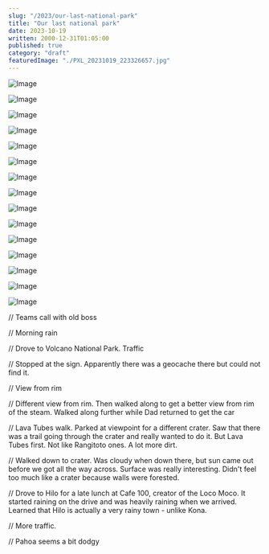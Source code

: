 ```yaml
---
slug: "/2023/our-last-national-park"
title: "Our last national park"
date: 2023-10-19
written: 2000-12-31T01:05:00
published: true
category: "draft"
featuredImage: "./PXL_20231019_223326657.jpg"
---
```


![Image](PXL_20231019_183216644.jpg)

![Image](PXL_20231019_200946593.jpg)

![Image](PXL_20231019_204426448.jpg)

![Image](PXL_20231019_212511203.jpg)

![Image](PXL_20231019_213121588.jpg)

![Image](PXL_20231019_214403014.jpg)

![Image](PXL_20231019_223326657.jpg)

![Image](PXL_20231019_224452501.jpg)

![Image](PXL_20231019_224527129.jpg)

![Image](PXL_20231019_224538410.jpg)

![Image](PXL_20231019_231154770.jpg)

![Image](PXL_20231019_231331280.jpg)

![Image](PXL_20231019_231421647.jpg)

![Image](PXL_20231019_231449416.jpg)

![Image](PXL_20231019_232621023.jpg)

// Teams call with old boss

// Morning rain

// Drove to Volcano National Park. Traffic

// Stopped at the sign. Apparently there was a geocache there but could not find it.

// View from rim

// Different view from rim. Then walked along to get a better view from rim of the steam. Walked along further while Dad returned to get the car

// Lava Tubes walk. Parked at viewpoint for a different crater. Saw that there was a trail going through the crater and really wanted to do it. But Lava Tubes first. Not like Rangitoto ones. A lot more dirt.

// Walked down to crater. Was cloudy when down there, but sun came out before we got all the way across. Surface was really interesting. Didn't feel too much like a crater because walls were forested.

// Drove to Hilo for a late lunch at Cafe 100, creator of the Loco Moco. It started raining on the drive and was heavily raining when we arrived. Learned that Hilo is actually a very rainy town - unlike Kona.

// More traffic.

// Pahoa seems a bit dodgy
